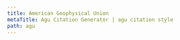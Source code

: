 ```yaml
---
title: American Geophysical Union
metaTitle: Agu Citation Generator | agu citation style
path: agu
---
```

<?xml version="1.0" encoding="utf-8"?><style xmlns="http://purl.org/net/xbiblio/csl" class="in-text" version="1.0" demote-non-dropping-particle="sort-only" default-locale="en-US"><info><title>American Geophysical Union</title><title-short>AGU</title-short><id>http://www.zotero.org/styles/american-geophysical-union</id><link href="http://www.zotero.org/styles/american-geophysical-union" rel="self"/><link href="http://www.zotero.org/styles/apa" rel="template"/><link href="http://publications.agu.org/brief-guide-agu-style-grammar/" rel="documentation"/><author><name>Julian Onions</name><email>julian.onions@gmail.com</email></author><author><name>Simon Kornblith</name><email>simon@simonster.com</email></author><contributor><name>Bruce D'Arcus</name></contributor><contributor><name>Curtis M. Humphrey</name></contributor><contributor><name>Richard Karnesky</name><email>karnesky+zotero@gmail.com</email><uri>http://arc.nucapt.northwestern.edu/Richard_Karnesky</uri></contributor><contributor><name>Sebastian Karcher</name></contributor><contributor><name> Brenton M. Wiernik</name><email>zotero@wiernik.org</email></contributor><category citation-format="author-date"/><category field="geology"/><summary>The American Geophysical Union generic style</summary><updated>2018-05-22T00:59:23+00:00</updated><rights license="http://creativecommons.org/licenses/by-sa/3.0/">This work is licensed under a Creative Commons Attribution-ShareAlike 3.0 License</rights></info><locale xml:lang="en"><terms><term name="editortranslator" form="short"><single>ed. &amp; trans.</single><multiple>eds. &amp; trans.</multiple></term><term name="translator" form="short">trans.</term></terms></locale><macro name="container-contributors"><choose><if type="chapter paper-conference entry-dictionary entry-encyclopedia" match="any"><group delimiter=", "><names variable="container-author" delimiter=", "><name and="symbol" initialize-with=". " delimiter=", "/><label form="short" prefix=" (" text-case="title" suffix=")"/></names><names variable="editor translator" delimiter=", "><name and="symbol" initialize-with=". " delimiter=", "/><label form="short" prefix=" (" text-case="title" suffix=")"/></names></group></if></choose></macro><macro name="secondary-contributors"><choose><if type="article-journal chapter paper-conference entry-dictionary entry-encyclopedia" match="none"><group delimiter=", " prefix=" (" suffix=")"><names variable="container-author" delimiter=", "><name and="symbol" initialize-with=". " delimiter=", "/><label form="short" prefix=", " text-case="title"/></names><names variable="editor translator" delimiter=", "><name and="symbol" initialize-with=". " delimiter=", "/><label form="short" prefix=", " text-case="title"/></names></group></if></choose></macro><macro name="author"><names variable="author"><name name-as-sort-order="all" and="symbol" sort-separator=", " initialize-with=". " delimiter=", " delimiter-precedes-last="always"/><label form="short" prefix=" (" suffix=")" text-case="capitalize-first"/><substitute><names variable="editor"/><names variable="translator"/><choose><if type="report"><text variable="publisher"/><text macro="title"/></if><else><text macro="title"/></else></choose></substitute></names></macro><macro name="author-short"><choose><if type="patent" variable="number" match="all"><text macro="patent-number"/></if><else><names variable="author"><name form="short" and="symbol" delimiter=", " initialize-with=". "/><substitute><names variable="editor"/><names variable="translator"/><choose><if type="report"><text variable="publisher"/><text variable="title" form="short" font-style="italic"/></if><else-if type="legal_case"><text variable="title" font-style="italic"/></else-if><else-if type="book graphic  motion_picture song" match="any"><text variable="title" form="short" font-style="italic"/></else-if><else-if type="bill legislation" match="any"><text variable="title" form="short"/></else-if><else-if variable="reviewed-author"><choose><if variable="reviewed-title" match="none"><text variable="title" form="short" font-style="italic" prefix="Review of "/></if><else><text variable="title" form="short" quotes="true"/></else></choose></else-if><else><text variable="title" form="short" quotes="true"/></else></choose></substitute></names></else></choose></macro><macro name="author-count"><names variable="author"><name form="count"/><substitute><names variable="editor"/></substitute></names></macro><macro name="patent-number"><!-- genre: U.S. Patent number: 123,445--><group delimiter=" "><group delimiter=" "><text variable="genre"/><text term="issue" form="short" text-case="capitalize-first"/></group><text variable="number"/></group></macro><macro name="access"><choose><if type="thesis report" match="any"><choose><if variable="DOI" match="any"><text variable="DOI" prefix="https://doi.org/"/></if><else-if variable="URL" match="any"><group><text term="retrieved" text-case="capitalize-first" suffix=" "/><text term="from" suffix=" "/><text variable="URL"/></group></else-if><else-if variable="archive" match="any"><group><text term="retrieved" text-case="capitalize-first" suffix=" "/><text term="from" suffix=" "/><text variable="archive" suffix="."/><text variable="archive_location" prefix=" (" suffix=")"/></group></else-if></choose></if><else><choose><if variable="DOI"><text variable="DOI" prefix="https://doi.org/"/></if><else><choose><if type="post post-weblog webpage" match="any"><group delimiter=" "><text term="retrieved" text-case="capitalize-first" suffix=" "/><group><date variable="accessed" form="text" suffix=", "/></group><text term="from"/><text variable="URL"/></group></if><else><group><text term="retrieved" text-case="capitalize-first" suffix=" "/><text term="from" suffix=" "/><text variable="URL"/></group></else></choose></else></choose></else></choose></macro><macro name="title"><choose><if type="book graphic manuscript motion_picture report song speech thesis" match="any"><choose><if variable="version" type="book" match="all"><!---This is a hack until we have a computer program type --><text variable="title"/></if><else><text variable="title" font-style="italic"/></else></choose></if><else-if variable="reviewed-author"><choose><if variable="reviewed-title"><group delimiter=" "><text variable="title"/><group delimiter=", " prefix="[" suffix="]"><text variable="reviewed-title" font-style="italic" prefix="Review of "/><names variable="reviewed-author" delimiter=", "><label form="verb-short" suffix=" "/><name and="symbol" initialize-with=". " delimiter=", "/></names></group></group></if><else><!-- assume `title` is title of reviewed work --><group delimiter=", " prefix="[" suffix="]"><text variable="title" font-style="italic" prefix="Review of "/><names variable="reviewed-author" delimiter=", "><label form="verb-short" suffix=" "/><name and="symbol" initialize-with=". " delimiter=", "/></names></group></else></choose></else-if><else-if type="patent" variable="number" match="all"><text macro="patent-number" font-style="italic"/></else-if><else><text variable="title"/></else></choose></macro><macro name="title-plus-extra"><text macro="title"/><choose><if type="report thesis" match="any"><group prefix=" (" suffix=")" delimiter=", "><group delimiter=" "><choose><if variable="genre" match="any"><text variable="genre"/></if><else><text variable="collection-title"/></else></choose><text variable="number" prefix="No. "/></group><group delimiter=" "><text term="version" text-case="capitalize-first"/><text variable="version"/></group><text macro="edition"/></group></if><else-if type="post-weblog webpage" match="any"><text variable="genre" prefix=" [" suffix="]"/></else-if><else-if variable="version"><group delimiter=" " prefix=" (" suffix=")"><text term="version" text-case="capitalize-first"/><text variable="version"/></group></else-if></choose><text macro="format" prefix=" [" suffix="]"/></macro><macro name="format"><choose><if match="any" variable="medium"><text variable="medium" text-case="capitalize-first"/></if><else-if type="dataset" match="any"><text value="Data set"/></else-if></choose></macro><macro name="publisher"><choose><if type="report" match="any"><group delimiter=": "><text variable="publisher-place"/><text variable="publisher"/></group></if><else-if type="thesis" match="any"><group delimiter=", "><text variable="publisher"/><text variable="publisher-place"/></group></else-if><else-if type="patent"><group delimiter=": "><text variable="publisher-place"/><choose><if variable="publisher"><text variable="publisher"/></if><else><text variable="authority"/></else></choose></group></else-if><else-if type="post-weblog webpage" match="none"><group delimiter=", "><choose><if variable="event version" type="speech motion_picture" match="none"><!-- Including version is to avoid printing the programming language for computerProgram /--><text variable="genre"/></if></choose><choose><if type="article-journal article-magazine article-newspaper" match="none"><group delimiter=": "><choose><if variable="publisher-place"><text variable="publisher-place"/></if><else><text variable="event-place"/></else></choose><text variable="publisher"/></group></if></choose></group></else-if></choose></macro><macro name="event"><choose><if variable="container-title" match="none"><choose><if variable="event"><choose><if variable="genre" match="none"><text term="presented at" text-case="capitalize-first" suffix=" "/><text variable="event"/></if><else><group delimiter=" "><text variable="genre" text-case="capitalize-first"/><text term="presented at"/><text variable="event"/></group></else></choose></if><else-if type="speech"><text variable="genre" text-case="capitalize-first"/></else-if></choose></if></choose></macro><macro name="issued"><choose><if type="bill legal_case legislation" match="none"><choose><if variable="issued"><group prefix=" (" suffix=")"><date variable="issued"><date-part name="year"/></date><text variable="year-suffix"/><choose><if type="speech" match="any"><date variable="issued"><date-part prefix=", " name="month"/></date></if><else-if type="article-journal bill book chapter graphic legal_case legislation motion_picture paper-conference report song dataset" match="none"><date variable="issued"><date-part prefix=", " name="month"/><date-part prefix=" " name="day"/></date></else-if></choose></group></if><else-if variable="status"><group prefix=" (" suffix=")"><text variable="status"/><text variable="year-suffix" prefix="-"/></group></else-if><else><group prefix=" (" suffix=")"><text term="no date" form="short"/><text variable="year-suffix" prefix="-"/></group></else></choose></if></choose></macro><macro name="issued-sort"><choose><if type="article-journal bill book chapter graphic legal_case legislation motion_picture paper-conference report song dataset" match="none"><date variable="issued"><date-part name="year"/><date-part name="month"/><date-part name="day"/></date></if><else><date variable="issued"><date-part name="year"/></date></else></choose></macro><macro name="issued-year"><choose><if variable="issued"><group delimiter="/"><date variable="original-date" form="text"/><group><date variable="issued"><date-part name="year"/></date><text variable="year-suffix"/></group></group></if><else-if variable="status"><text variable="status"/><text variable="year-suffix" prefix="-"/></else-if><else><text term="no date" form="short"/><text variable="year-suffix" prefix="-"/></else></choose></macro><macro name="edition"><choose><if is-numeric="edition"><group delimiter=" "><number variable="edition" form="ordinal"/><text term="edition" form="short"/></group></if><else><text variable="edition"/></else></choose></macro><macro name="locators"><choose><if type="article-journal article-magazine" match="any"><group prefix=", " delimiter=", "><group><text variable="volume" font-style="italic"/><text variable="issue" prefix="(" suffix=")"/></group><text variable="page"/></group><choose><!--for advanced online publication--><if variable="issued"><choose><if variable="page issue" match="none"><text variable="status" prefix=". "/></if></choose></if></choose></if><else-if type="article-newspaper"><group delimiter=" " prefix=", "><label variable="page" form="short"/><text variable="page"/></group></else-if><else-if type="book graphic motion_picture report song chapter paper-conference entry-encyclopedia entry-dictionary" match="any"><group prefix=" (" suffix=")" delimiter=", "><choose><if type="report" match="none"><!-- edition for report is included in title-plus-extra /--><text macro="edition"/></if></choose><choose><if variable="volume" match="any"><group><text term="volume" form="short" text-case="capitalize-first" suffix=" "/><number variable="volume" form="numeric"/></group></if><else><group><text term="volume" form="short" plural="true" text-case="capitalize-first" suffix=" "/><number variable="number-of-volumes" form="numeric" prefix="1&#8211;"/></group></else></choose><group><label variable="page" form="short" suffix=" "/><text variable="page"/></group></group></else-if><else-if type="legal_case"><group prefix=" (" suffix=")" delimiter=" "><text variable="authority"/><choose><if variable="container-title" match="any"><!--Only print year for cases published in reporters--><date variable="issued" form="numeric" date-parts="year"/></if><else><date variable="issued" form="text"/></else></choose></group></else-if><else-if type="bill legislation" match="any"><date variable="issued" prefix=" (" suffix=")"><date-part name="year"/></date></else-if></choose></macro><macro name="citation-locator"><group><choose><if locator="chapter"><label variable="locator" form="long" text-case="capitalize-first"/></if><else><label variable="locator" form="short"/></else></choose><text variable="locator" prefix=" "/></group></macro><macro name="container"><choose><if type="post-weblog webpage" match="none"><group><choose><if type="chapter paper-conference entry-encyclopedia" match="any"><text term="in" text-case="capitalize-first" suffix=" "/></if></choose><group delimiter=", "><text macro="container-contributors"/><text macro="secondary-contributors"/><text macro="container-title"/></group></group></if></choose></macro><macro name="container-title"><choose><if type="article article-journal article-magazine article-newspaper" match="any"><text variable="container-title" font-style="italic" text-case="title"/></if><else-if type="bill legal_case legislation" match="none"><text variable="container-title" font-style="italic"/></else-if></choose></macro><macro name="legal-cites"><choose><if type="legal_case" match="any"><group prefix=", " delimiter=" "><choose><if variable="container-title"><text variable="volume"/><text variable="container-title"/><group delimiter=" "><!--change to label variable="section" as that becomes available --><text term="section" form="symbol"/><text variable="section"/></group><text variable="page"/></if><else><text variable="number" prefix="No. "/></else></choose></group></if><else-if type="bill legislation" match="any"><group delimiter=", " prefix=", "><choose><if variable="number"><!--There's a public law number--><text variable="number" prefix="Pub. L. No. "/><group delimiter=" "><!--change to label variable="section" as that becomes available --><text term="section" form="symbol"/><text variable="section"/></group><group delimiter=" "><text variable="volume"/><text variable="container-title"/><text variable="page-first"/></group></if><else><group delimiter=" "><text variable="volume"/><text variable="container-title"/><!--change to label variable="section" as that becomes available --><text term="section" form="symbol"/><text variable="section"/></group></else></choose></group></else-if></choose></macro><macro name="original-date"><choose><if variable="original-date"><group prefix="(" suffix=")" delimiter=" "><!---This should be localized--><text value="Original work published"/><date variable="original-date" form="text"/></group></if></choose></macro><citation et-al-min="3" et-al-use-first="1" disambiguate-add-year-suffix="true" disambiguate-add-names="true" disambiguate-add-givenname="true" collapse="year" givenname-disambiguation-rule="primary-name"><sort><key macro="author"/><key macro="issued-sort"/></sort><layout prefix="(" suffix=")" delimiter="; "><group delimiter=", "><text macro="author-short"/><text macro="issued-year"/><text macro="citation-locator"/></group></layout></citation><bibliography hanging-indent="true" et-al-min="8" et-al-use-first="6" entry-spacing="0" line-spacing="2"><sort><key macro="author" names-min="1" names-use-first="1"/><key macro="author-count" names-min="3" names-use-first="3"/><key macro="author" names-min="3" names-use-first="1"/><key macro="issued-sort"/><key macro="title"/></sort><layout><group suffix="."><group delimiter=". "><text macro="author"/><text macro="issued"/><text macro="title-plus-extra"/><text macro="container"/></group><text macro="legal-cites"/><text macro="locators"/><group delimiter=", " prefix=". "><text macro="event"/><text macro="publisher"/></group></group><text macro="access" prefix=" "/><text macro="original-date" prefix=" "/></layout></bibliography></style>
